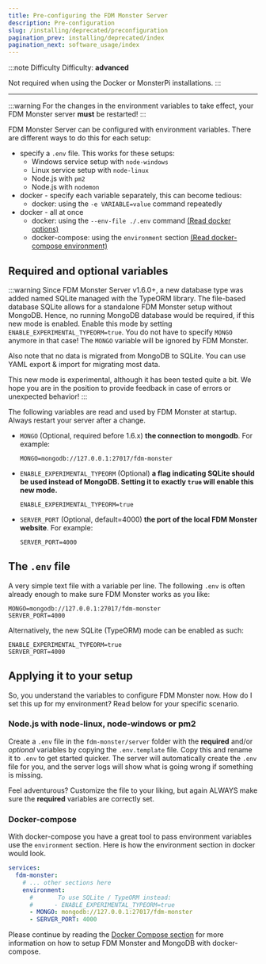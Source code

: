 ```yaml
---
title: Pre-configuring the FDM Monster Server
description: Pre-configuration
slug: /installing/deprecated/preconfiguration
pagination_prev: installing/deprecated/index
pagination_next: software_usage/index
---
```


:::note Difficulty
Difficulty: **advanced**

Not required when using the Docker or MonsterPi installations.
:::

---

:::warning
For the changes in the environment variables to take effect, your FDM Monster server **must** be restarted!
:::

FDM Monster Server can be configured with environment variables. There are different ways to do this for each setup:

- specify a `.env` file. This works for these setups:
  - Windows service setup with `node-windows`
  - Linux service setup with `node-linux`
  - Node.js with `pm2`
  - Node.js with `nodemon`
- docker - specify each variable separately, this can become tedious:
  - docker: using the `-e VARIABLE=value` command repeatedly
- docker - all at once
  - docker: using the `--env-file ./.env`
    command [(Read docker options)](https://docs.docker.com/engine/reference/commandline/run/#options)
  - docker-compose: using the `environment`
    section [(Read docker-compose environment)](https://docs.docker.com/compose/environment-variables/)

## Required and optional variables

:::warning
Since FDM Monster Server v1.6.0+, a new database type was added named SQLite managed with the TypeORM library.
The file-based database SQLite allows for a standalone FDM Monster setup without MongoDB.
Hence, no running MongoDB database would be required, if this new mode is enabled.
Enable this mode by setting `ENABLE_EXPERIMENTAL_TYPEORM=true`. You do not have to specify `MONGO` anymore in that case!
The `MONGO` variable will be ignored by FDM Monster.

Also note that no data is migrated from MongoDB to SQLite. You can use YAML export & import for migrating most data.

This new mode is experimental, although it has been tested quite a bit. We hope you are in the position to provide
feedback
in case of errors or unexpected behavior!
:::

The following variables are read and used by FDM Monster at startup. Always restart your server after a change.

- `MONGO` (Optional, required before 1.6.x) **the connection to mongodb**. For example:

  ```dotenv
  MONGO=mongodb://127.0.0.1:27017/fdm-monster
  ```

- `ENABLE_EXPERIMENTAL_TYPEORM` (Optional) **a flag indicating SQLite should be used instead of MongoDB. Setting it to
  exactly `true` will enable this new mode.**

  ```dotenv
  ENABLE_EXPERIMENTAL_TYPEORM=true
  ```

- `SERVER_PORT` (Optional, default=4000) **the port of the local FDM Monster website**. For example:

  ```dotenv
  SERVER_PORT=4000
  ```

## The `.env` file

A very simple text file with a variable per line. The following `.env` is often already enough to make sure FDM Monster
works as you like:

```dotenv
MONGO=mongodb://127.0.0.1:27017/fdm-monster
SERVER_PORT=4000
```

Alternatively, the new SQLite (TypeORM) mode can be enabled as such:

```dotenv
ENABLE_EXPERIMENTAL_TYPEORM=true
SERVER_PORT=4000
```

## Applying it to your setup

So, you understand the variables to configure FDM Monster now. How do I set this up for my environment? Read below for
your specific scenario.

### Node.js with node-linux, node-windows or pm2

Create a `.env` file in the `fdm-monster/server` folder with the **required** and/or _optional_ variables by copying
the `.env.template` file.
Copy this and rename it to `.env` to get started quicker.
The server will automatically create the `.env` file for you, and the server logs will show what is going wrong if
something is missing.

Feel adventurous? Customize the file to your liking, but again ALWAYS make sure the **required** variables are correctly
set.

### Docker-compose

With docker-compose you have a great tool to pass environment variables use the `environment` section.
Here is how the environment section in docker would look.

```yaml
services:
  fdm-monster:
    # ... other sections here
    environment:
      #       To use SQLite / TypeORM instead:
      #      - ENABLE_EXPERIMENTAL_TYPEORM=true
      - MONGO: mongodb://127.0.0.1:27017/fdm-monster
      - SERVER_PORT: 4000
```

Please continue by reading the [Docker Compose section](../docker_compose.mdx) for more information on how
to setup FDM Monster and MongoDB with docker-compose.
